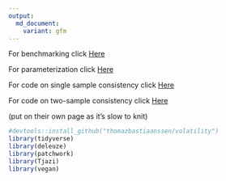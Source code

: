 ```yaml
---
output:
  md_document:
    variant: gfm
---
```

For benchmarking click [Here](https://github.com/thomazbastiaanssen/deleuze/blob/main/docs/benchmarking.md) 

For parameterization click [Here](https://github.com/thomazbastiaanssen/deleuze/blob/main/docs/parameterization.md) 

For code on single sample consistency click [Here](https://github.com/thomazbastiaanssen/deleuze/blob/main/docs/permanova.md)

For code on two-sample consistency click [Here](https://github.com/thomazbastiaanssen/deleuze/blob/main/docs/volatility.md)

(put on their own page as it's slow to knit)

```r
#devtools::install_github("thomazbastiaanssen/volatility")
library(tidyverse)
library(deleuze)
library(patchwork)
library(Tjazi)
library(vegan)

```

